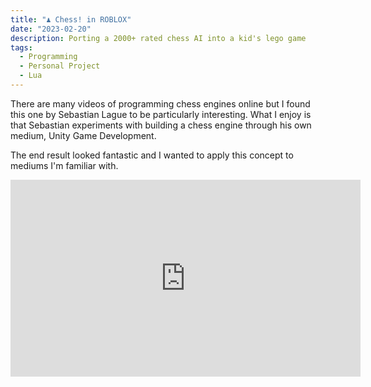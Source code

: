 ```yaml
---
title: "♟ Chess! in ROBLOX"
date: "2023-02-20"
description: Porting a 2000+ rated chess AI into a kid's lego game
tags:
  - Programming
  - Personal Project
  - Lua
---
```


There are many videos of programming chess engines online but I found this one by Sebastian Lague to be particularly interesting.
What I enjoy is that Sebastian experiments with building a chess engine through his own medium, Unity Game Development.

The end result looked fantastic and I wanted to apply this concept to mediums I'm familiar with.
<WideMedia>
<iframe
  width="560"
  height="315"
  src="https://www.youtube-nocookie.com/embed/U4ogK0MIzqk"
  title="YouTube video player"
  frameborder="0"
  allow="accelerometer; autoplay; clipboard-write; encrypted-media; gyroscope; picture-in-picture"
  allowfullscreen
/>
</WideMedia>

  return (
    <Image
      sx={{ aspectRatio: "2" }}
      src={`https://opengraph.githubassets.com/1/soumith/sunfish.lua`}
      borderRadius="md"
      width="full"
      mx="auto"
    />
  )
}

<Link href="https://github.com/soumith/sunfish.lua" target="_blank">
  <OGImage />
</Link>

<Hr my={8} mt={8} />

![](./Chess.gif)
<Caption>My implementation of chess vs. Sunfish in ROBLOX. </Caption>


Here's some things I would go back and fix if I ever revisit this project.
1. Don't need to destroy all chess pieces after every move to rerender all pieces. Only two pieces at most change per turn, should only rerender those.
2. Multiple games of chess running per server (people can't play on each other's boards).
3. Proper GUI for starting a game with Sunfish.
4. Weird bugs with checking and checkmate, rendering move right before losing/winning.

```lua
-- Highlighting possible moves for selected chess piece.
local moveset = {}

for i,v in ipairs(pos:genMoves()) do
  if v[1] == tilePos then 
    table.insert(moveset, v)
    for j = 2, #v do 
      local tile = tiles[indexOf(parsedBoard, v[j])]
      local selection = Instance.new("SelectionBox")
      selection.Adornee = tile
      selection.Parent = game.Workspace.Model.Selections
    end
  end
end

table.insert(curPossibleMovesets, moveset)
```


```lua
-- Clear the entire board of chess pieces and rerender based on board string.
local function printboard(board)
	for i,v in pairs(piecesFolder:GetChildren()) do
		v:Destroy()
	end
	
  -- I apologize to my ancestors for writing this function. 
	for i = 1, #parsedBoard do
		local c = board:sub(parsedBoard[i]+1,parsedBoard[i]+1)
		local findPiece = Pieces:FindFirstChild(c)

		local row =  math.ceil(i/8) 
		local column = i %8
		if column == 0 then column = i/row end

		if findPiece then
			local piece = findPiece:Clone()
			piece.Anchored = true
			piece.Massless = true
			piece.Position = tiles[i].Position + Vector3.new(0,8,0)
			piece.Parent =  piecesFolder
		end
	end
end
```

![](./explorer.png)
Here's <Link href="https://www.roblox.com/games/6222531507/CHESS" target="_blank">the real game on ROBLOX</Link>, and <Link href="https://www.roblox.com/games/12533215436/Chess" target="_blank">my version.</Link>

